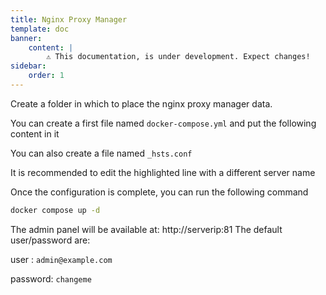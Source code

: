 ```yaml
---
title: Nginx Proxy Manager
template: doc
banner:
    content: |
        ⚠️ This documentation, is under development. Expect changes!
sidebar:
    order: 1
---
```



Create a folder in which to place the nginx proxy manager data.

You can create a first file named `docker-compose.yml` and put the following content in it

<ShowCode url="https://raw.githubusercontent.com/gamingdy/My-HomeLab/refs/heads/main/nginx-proxy/docker-compose.yml" language="yml" title="docker-compose.yml" />

You can also create a file named `_hsts.conf`

<ShowCode url="https://raw.githubusercontent.com/gamingdy/My-HomeLab/refs/heads/main/nginx-proxy/_hsts.conf" language="txt" title="_hsts.conf" mark={13} />

It is recommended to edit the highlighted line with a different server name

Once the configuration is complete, you can run the following command

```bash
docker compose up -d
```

The admin panel will be available at: http://serverip:81
The default user/password are:

user : `admin@example.com`

password: `changeme`
